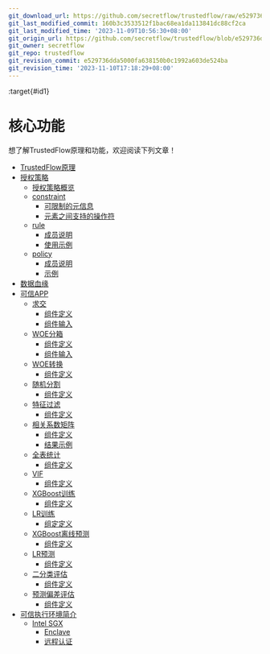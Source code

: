 ```yaml
---
git_download_url: https://github.com/secretflow/trustedflow/raw/e529736dda5000fa638150b0c1992a603de524ba/docs/architecture/index.rst
git_last_modified_commit: 160b3c3533512f1bac68ea1da113841dc88cf2ca
git_last_modified_time: '2023-11-09T10:56:30+08:00'
git_origin_url: https://github.com/secretflow/trustedflow/blob/e529736dda5000fa638150b0c1992a603de524ba/docs/architecture/index.rst
git_owner: secretflow
git_repo: trustedflow
git_revision_commit: e529736dda5000fa638150b0c1992a603de524ba
git_revision_time: '2023-11-10T17:18:29+08:00'
---
```


:target{#id1}

# 核心功能

想了解TrustedFlow原理和功能，欢迎阅读下列文章！

<TableOfContents>


  - [TrustedFlow原理](principle.mdx)
  - [授权策略](policy.mdx)
    - [授权策略概览](policy.mdx#id2)
    - [constraint](policy.mdx#constraint)
      - [可限制的元信息](policy.mdx#id3)
      - [元素之间支持的操作符](policy.mdx#id4)
    - [rule](policy.mdx#rule)
      - [成员说明](policy.mdx#id5)
      - [使用示例](policy.mdx#id6)
    - [policy](policy.mdx#policy)
      - [成员说明](policy.mdx#id7)
      - [示例](policy.mdx#id8)
  - [数据血缘](data_lineage.mdx)
  - [可信APP](apps/index.mdx)
    - [求交](apps/intersect.mdx)
      - [组件定义](apps/intersect.mdx#id2)
      - [组件输入](apps/intersect.mdx#id3)
    - [WOE分箱](apps/woe_binning.mdx)
      - [组件定义](apps/woe_binning.mdx#id1)
      - [组件输入](apps/woe_binning.mdx#id2)
    - [WOE转换](apps/woe_substitution.mdx)
      - [组件定义](apps/woe_substitution.mdx#id1)
    - [随机分割](apps/split.mdx)
      - [组件定义](apps/split.mdx#id2)
    - [特征过滤](apps/feature_filter.mdx)
      - [组件定义](apps/feature_filter.mdx#id2)
    - [相关系数矩阵](apps/corr.mdx)
      - [组件定义](apps/corr.mdx#id2)
      - [结果示例](apps/corr.mdx#id3)
    - [全表统计](apps/data_describe.mdx)
      - [组件定义](apps/data_describe.mdx#id2)
    - [VIF](apps/vif.mdx)
      - [组件定义](apps/vif.mdx#id1)
    - [XGBoost训练](apps/xgb_train.mdx)
      - [组件定义](apps/xgb_train.mdx#id1)
    - [LR训练](apps/lr_train.mdx)
      - [组定定义](apps/lr_train.mdx#id1)
    - [XGBoost离线预测](apps/xgb_predict.mdx)
      - [组件定义](apps/xgb_predict.mdx#id1)
    - [LR预测](apps/lr_predict.mdx)
      - [组件定义](apps/lr_predict.mdx#id1)
    - [二分类评估](apps/binary_evaluation.mdx)
      - [组件定义](apps/binary_evaluation.mdx#id2)
    - [预测偏差评估](apps/prediction_bias_eval.mdx)
      - [组件定义](apps/prediction_bias_eval.mdx#id2)
  - [可信执行环境简介](tee/index.mdx)
    - [Intel SGX](tee/sgx.mdx)
      - [Enclave](tee/sgx.mdx#enclave)
      - [远程认证](tee/sgx.mdx#remote-attestation)
</TableOfContents>
